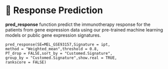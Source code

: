 # 🔮 Response Prediction
**pred_response** function predict the immunotherapy response for the patients from gene expression data using our pre-trained machine learning models or public gene expression signatures.

```
pred_response(SE=MEL_GSE93157,Signature = ipt,
method = "Weighted_mean",threshold = 0.8,
PT_drop = FALSE,sort_by = "Customed.Signature",
group_by = "Customed.Signature",show.real = TRUE,
rankscore = FALSE)
```
